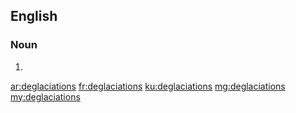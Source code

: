 ==English==

===Noun===
{{head|en|noun plural form}}

# {{plural of|deglaciation|lang=en}}

[[ar:deglaciations]]
[[fr:deglaciations]]
[[ku:deglaciations]]
[[mg:deglaciations]]
[[my:deglaciations]]